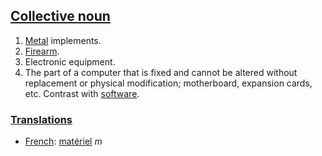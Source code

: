 ==[[Collective noun]]==

# [[Metal]] implements.
# [[Firearm]].
# Electronic equipment.
# The part of a computer that is fixed and cannot be altered without replacement or physical modification; motherboard, expansion cards, etc.  Contrast with [[software]].

===[[Translation]]s===

*[[French]]: [[matériel]] ''m''